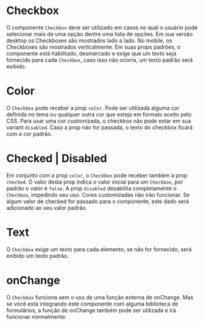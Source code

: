 

<Meta title='Data Input|Checkbox' component={Checkbox} />

# Checkbox

O componente `Checkbox` deve ser utilizado em casos no qual o usuário pode selecionar mais de uma opção dentre uma lista de opções. Em sua versão desktop os Checkboxes são mostrados lado a lado. No mobile, os Checkboxes são mostrados verticalmente. Em suas props padrões, o componente está habilitado, desmarcado e exige que um texto seja fornecido para cada `Checkbox`, caso isso não ocorra, um texto padrão será exibido.

<Preview>
  <Story
    name='Base'
    parameters={{
      design: {
        type: 'figma',
        url: 'https://www.figma.com/file/O3bKxIcsj2rc1FNIRclJyT/Saturn-System?node-id=239%3A148'
      }
    }}
  >
    <ThemeProvider>
      <Checkbox text='Not selected' />
      <Checkbox checked={true} text='Selected' />
      <Checkbox text='Not selected custom color' color='#ff00ff' />
      <Checkbox text='Selected custom color' color='success' checked={true} />
      <Checkbox checked={true} text='Selected disabled' disabled={true} />
      <Checkbox checked={false} text='Not selected disabled' disabled={true} />
      <Checkbox />
      <Checkbox checkbox={true} color='secondary' />
    </ThemeProvider>
  </Story>
</Preview>

# Color

O `Checkbox` pode receber a prop `color`. Pode ser utilizada alguma cor definida no tema ou qualquer outra cor que esteja em formato aceito pelo CSS. Para usar uma cor customizada, o checkbox não pode estar em sua variant `disabled`. Caso a prop não for passada, o texto do checkbox ficará com a cor padrão.

<Preview>
  <Story
    name='Color'
    parameters={{
      design: {
        type: 'figma',
        url: 'https://www.figma.com/file/O3bKxIcsj2rc1FNIRclJyT/Saturn-System?node-id=239%3A148'
      }
    }}
  >
    <ThemeProvider>
      <Checkbox text='Default color' />
      <Checkbox text='Not selected custom color' color='#ff0000' />
      <Checkbox text='Selected custom color' color='warning' checked={true} />
    </ThemeProvider>
  </Story>
</Preview>

# Checked | Disabled

Em conjunto com a prop `color`, o `Checkbox` pode receber também a prop `checked`. O valor desta prop indica o valor inicial para um `Checkbox`, por padrão o valor é `false`. A prop `disabled` desabilita completamente o `Checkbox`, impedindo seu uso. Cores customizadas não irão funcionar. Se algum valor de checked for passado para o componente, este dado será adicionado ao seu valor padrão.

<Preview>
  <Story
    name='Checked | Disabled'
    parameters={{
      design: {
        type: 'figma',
        url: 'https://www.figma.com/file/O3bKxIcsj2rc1FNIRclJyT/Saturn-System?node-id=239%3A148'
      }
    }}
  >
    <ThemeProvider>
      <Checkbox text='Not selected' />
      <Checkbox checked={true} text='Selected' />
      <Checkbox checked={false} text='Not selected disabled' disabled={true} />
      <Checkbox checked={true} text='Selected disabled' disabled={true} />
    </ThemeProvider>
  </Story>
</Preview>

# Text

O `Checkbox` exige um texto para cada elemento, se não for fornecido, será exibido um texto padrão.

<Preview>
  <Story
    name='Text'
    parameters={{
      design: {
        type: 'figma',
        url: 'https://www.figma.com/file/O3bKxIcsj2rc1FNIRclJyT/Saturn-System?node-id=239%3A148'
      }
    }}
  >
    <ThemeProvider>
      <Checkbox checked={false} />
    </ThemeProvider>
  </Story>
</Preview>

# onChange

O `Checkbox` funciona sem o uso de uma função externa de onChange. Mas se você está integrando este componente com alguma biblioteca de formulários, a função de onChange também pode ser utilizada e irá funcionar normalmente.

<Preview>
  <Story
    name='onChange'
    parameters={{
      design: {
        type: 'figma',
        url: 'https://www.figma.com/file/O3bKxIcsj2rc1FNIRclJyT/Saturn-System?node-id=239%3A148'
      }
    }}
  >
    <ThemeProvider>
      <Checkbox text='Not selected' />
    </ThemeProvider>
  </Story>
</Preview>
